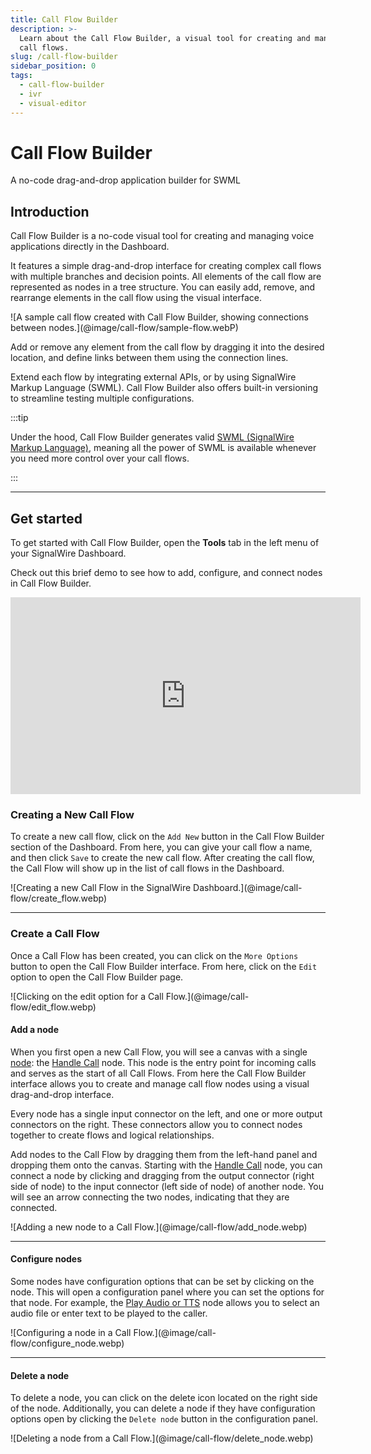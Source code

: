 ```yaml
---
title: Call Flow Builder
description: >-
  Learn about the Call Flow Builder, a visual tool for creating and managing
  call flows.
slug: /call-flow-builder
sidebar_position: 0
tags:
  - call-flow-builder
  - ivr
  - visual-editor
---
```


# Call Flow Builder

<Subtitle>A no-code drag-and-drop application builder for SWML</Subtitle>

## Introduction

Call Flow Builder is a no-code visual tool for creating and managing voice applications directly in the Dashboard.

It features a simple drag-and-drop interface for creating complex call flows with multiple branches and decision points.
All elements of the call flow are represented as nodes in a tree structure.
You can easily add, remove, and rearrange elements in the call flow using the visual interface.

<Frame caption="A sample Call Flow showcasing input-gathering, recording, AI Agent, and TTS features.">
  ![A sample call flow created with Call Flow Builder, showing connections between nodes.](@image/call-flow/sample-flow.webP)
</Frame>

Add or remove any element from the call flow by dragging it into the desired location,
and define links between them using the connection lines.

Extend each flow by integrating external APIs, or by using SignalWire Markup Language (SWML).
Call Flow Builder also offers built-in versioning to streamline testing multiple configurations.

:::tip

Under the hood, Call Flow Builder generates valid
[SWML (SignalWire Markup Language)](/swml),
meaning all the power of SWML is available whenever you need more control over your call flows.

:::

---


## Get started

To get started with Call Flow Builder, open the **Tools** tab in the left menu of your SignalWire Dashboard.

Check out this brief demo to see how to add, configure, and connect nodes in Call Flow Builder.

<iframe
  width="560" height="315"
  src="https://www.youtube.com/embed/ZPnwEKOhYH4?si=Q1cEQi9RrG6L6VZw"
  title="YouTube video player"
  frameBorder="0" allow="accelerometer; autoplay; clipboard-write; encrypted-media; gyroscope; picture-in-picture; web-share"
  referrerPolicy="strict-origin-when-cross-origin" allowFullScreen>
</iframe>

### Creating a New Call Flow

To create a new call flow, click on the `Add New` button in the Call Flow Builder section of the Dashboard.
From here, you can give your call flow a name, and then click `Save` to create the new call flow.
After creating the call flow, the Call Flow will show up in the list of call flows in the Dashboard.


<Frame caption="Creating a new Call Flow." ogImage>
  ![Creating a new Call Flow in the SignalWire Dashboard.](@image/call-flow/create_flow.webp)
</Frame>


---

### Create a Call Flow

Once a Call Flow has been created, you can click on the `More Options` button to open the Call Flow Builder interface.
From here, click on the `Edit` option to open the Call Flow Builder page.

<Frame caption="Editing a Call Flow.">
  ![Clicking on the edit option for a Call Flow.](@image/call-flow/edit_flow.webp)
</Frame>


#### Add a node
When you first open a new Call Flow, you will see a canvas with a single [node](/call-flow-builder/nodes):
the [Handle Call](./nodes/handle_call/index.mdx) node.
This node is the entry point for incoming calls and serves as the start of all Call Flows.
From here the Call Flow Builder interface allows you to create and manage call flow nodes using a visual drag-and-drop interface.

Every node has a single input connector on the left, and one or more output connectors on the right.
These connectors allow you to connect nodes together to create flows and logical relationships.

Add nodes to the Call Flow by dragging them from the left-hand panel and dropping them onto the canvas.
Starting with the [Handle Call](./nodes/handle_call/index.mdx) node, you can connect a node by
clicking and dragging from the output connector (right side of node) to the input connector (left side of node) of another node.
You will see an arrow connecting the two nodes, indicating that they are connected.

<Frame caption="Adding a new node to a Call Flow.">
  ![Adding a new node to a Call Flow.](@image/call-flow/add_node.webp)
</Frame>

---

#### Configure nodes
Some nodes have configuration options that can be set by clicking on the node.
This will open a configuration panel where you can set the options for that node.
For example, the [Play Audio or TTS](./nodes/play_audio_or_tts/index.mdx) node allows you to select an audio file or enter text to be played to the caller.

<Frame caption="Configuring a node in a Call Flow.">
  ![Configuring a node in a Call Flow.](@image/call-flow/configure_node.webp)
</Frame>

---

#### Delete a node

To delete a node, you can click on the delete icon located on the right side of the node.
Additionally, you can delete a node if they have configuration options open by clicking the `Delete node` button in the configuration panel.

<Frame caption="Deleting a node from a Call Flow.">
  ![Deleting a node from a Call Flow.](@image/call-flow/delete_node.webp)
</Frame>


